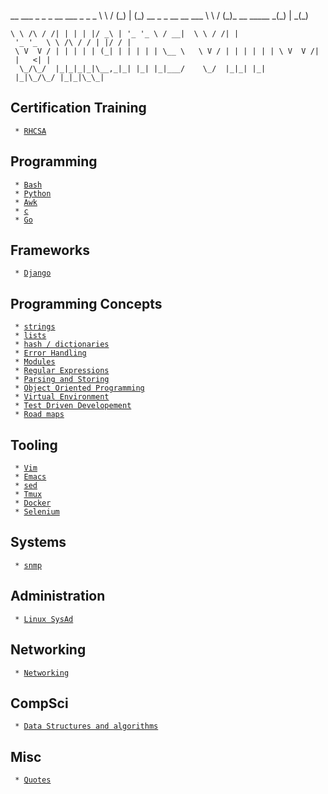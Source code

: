 __        ___ _ _ _                      __     ___                   _ _    _
\ \      / (_) | (_) __ _ _ __ __   ___  \ \   / (_)_ __ _____      _(_) | _(_)
 \ \ /\ / /| | | | |/ _\ | '_ '_ \ / __|  \ \ / /| | '_ '_  \ \ /\ / / | |/ / |
  \ V  V / | | | | | (_| | | | | | \__ \   \ V / | | | | | | \ V  V /| |   <| |
   \_/\_/  |_|_|_|_|\__,_|_| |_| |_|___/    \_/  |_|_| |_| |_|\_/\_/ |_|_|\_\_|

== Certification Training ==
  * [[RHCSA]]

== Programming ==
  * [[Bash]]
  * [[Python]]
  * [[Awk]]
  * [[c]]
  * [[Go]]

== Frameworks ==
  * [[Django]]

== Programming Concepts ==
  * [[programmingConcepts/strings|strings]]
  * [[programmingConcepts/lists|lists]]
  * [[programmingConcepts/hash-dict|hash / dictionaries]]
  * [[programmingConcepts/Error_handling|Error Handling]]
  * [[programmingConcepts/Modules|Modules]]
  * [[programmingConcepts/re|Regular Expressions]]
  * [[programmingConcepts/parsing-storing|Parsing and Storing]]
  * [[programmingConcepts/oop|Object Oriented Programming]]
  * [[programmingConcepts/virtual_environment|Virtual Environment]]
  * [[programmingConcepts/TDD|Test Driven Developement]]
  * [[programmingConcepts/roadmaps|Road maps]]

== Tooling ==
  * [[Vim]]
  * [[Emacs]]
  * [[sed]]
  * [[Tmux]]
  * [[Docker]]
  * [[Selenium]]

== Systems ==
  * [[snmp]]

== Administration ==
  * [[Linux SysAd]]

== Networking ==
  * [[Networking]]

== CompSci ==
  * [[Data Structures and algorithms]]

== Misc ==
  * [[Quotes]]
